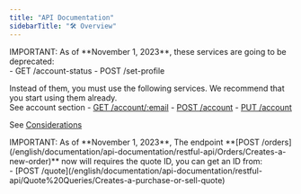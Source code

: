 ```yaml
---
title: "API Documentation"
sidebarTitle: "🛠 Overview"
---
```


<Warning>
  IMPORTANT: As of **November 1, 2023**, these services are going to be deprecated:<br />
    - GET /account-status
    - POST /set-profile

Instead of them, you must use the following services.
We recommend that you start using them already. <br />
See account section - [GET /account/:email](/english/documentation/api-documentation/restful-api/Accounts/Returns-if-can-operate) - [POST /account](/english/documentation/api-documentation/restful-api/Accounts/Creates-a-new-account) - [PUT /account](/english/documentation/api-documentation/restful-api/Accounts/Updates-an-account)

See [Considerations](/english/documentation/api-documentation/basic-api-flow#accounts)

</Warning>

<Warning>
  IMPORTANT: As of **November 1, 2023**, The endpoint **[POST
  /orders](/english/documentation/api-documentation/restful-api/Orders/Creates-a-new-order)**
  now will requires the quote ID, you can get an ID from: <br />- [POST
  /quote](/english/documentation/api-documentation/restful-api/Quote%20Queries/Creates-a-purchase-or-sell-quote)
</Warning>

<Card
  title="🛸 GraphQL API"
  href="/english/documentation/api-documentation/graphql-api"
/>

<Card
  title="🚀 API REST"
  href="/english/documentation/api-documentation/api-rest"
/>
